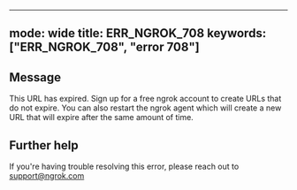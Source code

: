 
---
mode: wide
title: ERR_NGROK_708
keywords: ["ERR_NGROK_708", "error 708"]
---

## Message
This URL has expired. Sign up for a free ngrok account to create URLs that do not expire. You can also restart the ngrok agent which will create a new URL that will expire after the same amount of time.




## Further help
If you're having trouble resolving this error, please reach out to [support@ngrok.com](mailto:support@ngrok.com?subject=Help%20with%20ERR_NGROK_708)

